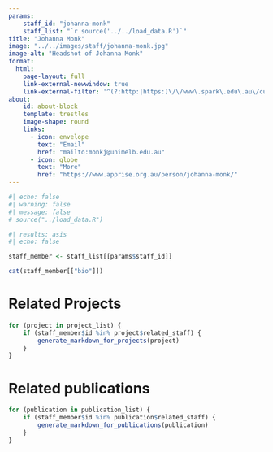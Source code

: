 ```yaml
---
params:
    staff_id: "johanna-monk"
    staff_list: "`r source('../../load_data.R')`"
title: "Johanna Monk"
image: "../../images/staff/johanna-monk.jpg"
image-alt: "Headshot of Johanna Monk"
format:
  html:
    page-layout: full
    link-external-newwindow: true
    link-external-filter: '^(?:http:|https:)\/\/www\.spark\.edu\.au\/custom'
about:
    id: about-block
    template: trestles
    image-shape: round
    links:
      - icon: envelope
        text: "Email"
        href: "mailto:monkj@unimelb.edu.au"
      - icon: globe
        text: "More"
        href: "https://www.apprise.org.au/person/johanna-monk/"
---
```

   
```r
#| echo: false
#| warning: false
#| message: false
# source("../load_data.R")
```
::: {#about-block}

```r
#| results: asis
#| echo: false

staff_member <- staff_list[[params$staff_id]]

cat(staff_member[["bio"]])

```

:::

# Related Projects

```r
for (project in project_list) {
    if (staff_member$id %in% project$related_staff) {
        generate_markdown_for_projects(project)
    }
}
```

# Related publications

```r
for (publication in publication_list) {
    if (staff_member$id %in% publication$related_staff) {
        generate_markdown_for_publications(publication)
    }
}
```
